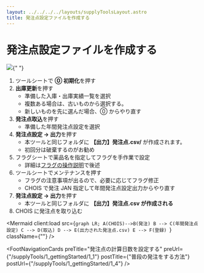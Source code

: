 ```yaml
---
layout: ../../../../layouts/supplyToolsLayout.astro
title: 発注点設定ファイルを作成する
---
```



# 発注点設定ファイルを作成する

<img src="../../../../1_3.png" />{" "}

1. ツールシートで **⓪ 初期化**を押す
2. **出庫更新**を押す
   - 準備した入庫・出庫実績一覧を選択
   - 複数ある場合は、古いものから選択する。
   - 新しいものを先に選んだ場合、⓪ からやり直す
3. **発注点取込**を押す
   - 準備した年間発注点設定を選択
4. **発注点設定 → 出力**を押す
   - 本ツールと同じフォルダに **【出力】発注点.csv/** が作成されます。
   - 初回分は破棄するのがお勧め
5. フラグシートで薬品名を指定してフラグを手作業で設定
   - 詳細は[フラグの操作説明](../2_basic/2_1)で後述
6. ツールシートでメンテナンスを押す
   - フラグの注意事項が出るので、必要に応じてフラグ修正
   - CHOIS で発注 JAN 指定して年間発注点設定出力からやり直す
7. **発注点設定 → 出力**を押す
   - 本ツールと同じフォルダに **【出力】発注点.csv が作成される**
8. CHOIS に発注点を取り込む

<Mermaid
  client:load
  src={`graph LR;
A(CHOIS)-->B(発注)
B --> C(年間発注点設定)
C --> D(取込)
D --> E(出力された発注点.csv)
E --> F(登録)
`}
  className={""}
/>

<FootNavigationCards
  preTitle="発注点の計算日数を設定する"
  preUrl={"/supplyTools/1_gettingStarted/1_1"}
  postTitle={"普段の発注をする方法"}
  postUrl={"/supplyTools/1_gettingStarted/1_4"}
/>
